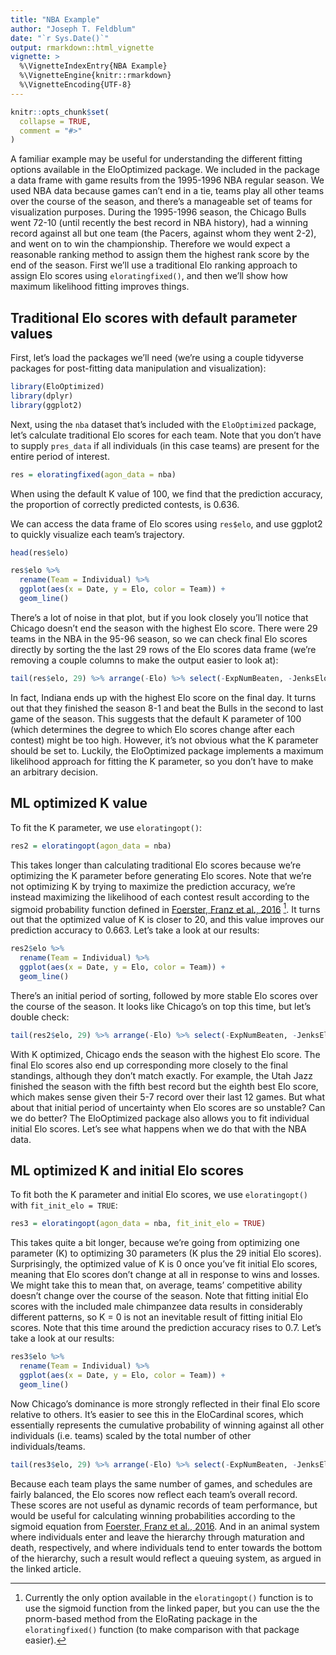 ```yaml
---
title: "NBA Example"
author: "Joseph T. Feldblum"
date: "`r Sys.Date()`"
output: rmarkdown::html_vignette
vignette: >
  %\VignetteIndexEntry{NBA Example}
  %\VignetteEngine{knitr::rmarkdown}
  %\VignetteEncoding{UTF-8}
---
```


```r
knitr::opts_chunk$set(
  collapse = TRUE,
  comment = "#>"
)
```

A familiar example may be useful for understanding the different fitting options available in the EloOptimized package.  We included in the package a data frame with game results from the 1995-1996 NBA regular season.  We used NBA data because games can't end in a tie, teams play all other teams over the course of the season, and there's a manageable set of teams for visualization purposes.  During the 1995-1996 season, the Chicago Bulls went 72-10 (until recently the best record in NBA history), had a winning record against all but one team (the Pacers, against whom they went 2-2), and went on to win the championship.  Therefore we would expect a reasonable ranking method to assign them the highest rank score by the end of the season.  First we'll use a traditional Elo ranking approach to assign Elo scores using `eloratingfixed()`, and then we'll show how maximum likelihood fitting improves things.

## Traditional Elo scores with default parameter values

First, let's load the packages we'll need (we're using a couple tidyverse packages for post-fitting data manipulation and visualization):

```r
library(EloOptimized)
library(dplyr)
library(ggplot2)
```

Next, using the `nba` dataset that's included with the `EloOptimized` package, let's calculate traditional Elo scores for each team.  Note that you don't have to supply `pres_data` if all individuals (in this case teams) are present for the entire period of interest.

```r
res = eloratingfixed(agon_data = nba)
```

When using the default K value of 100, we find that the prediction accuracy, the proportion of correctly predicted contests, is 0.636.  

We can access the data frame of Elo scores using `res$elo`, and use ggplot2 to quickly visualize each team's trajectory.

```r
head(res$elo)

res$elo %>%
  rename(Team = Individual) %>%
  ggplot(aes(x = Date, y = Elo, color = Team)) + 
  geom_line()
```

There's a lot of noise in that plot, but if you look closely you'll notice that Chicago doesn't end the season with the highest Elo score.  There were 29 teams in the NBA in the 95-96 season, so we can check final Elo scores directly by sorting the the last 29 rows of the Elo scores data frame (we're removing a couple columns to make the output easier to look at):

```r
tail(res$elo, 29) %>% arrange(-Elo) %>% select(-ExpNumBeaten, -JenksEloCardinal)
```

In fact, Indiana ends up with the highest Elo score on the final day.  It turns out that they finished the season 8-1 and beat the Bulls in the second to last game of the season.  This suggests that the default K parameter of 100 (which determines the degree to which Elo scores change after each contest) might be too high.  However, it's not obvious what the K parameter should be set to.  Luckily, the EloOptimized package implements a maximum likelihood approach for fitting the K parameter, so you don't have to make an arbitrary decision.

## ML optimized K value

To fit the K parameter, we use `eloratingopt()`:

```r
res2 = eloratingopt(agon_data = nba)
```

This takes longer than calculating traditional Elo scores because we're optimizing the K parameter before generating Elo scores.  Note that we're not optimizing K by trying to maximize the prediction accuracy, we're instead maximizing the likelihood of each contest result according to the sigmoid probability function defined in [Foerster, Franz et al., 2016](https://www.nature.com/articles/srep35404) [^1].  It turns out that the optimized value of K is closer to 20, and this value improves our prediction accuracy to 0.663.  Let's take a look at our results:

```r
res2$elo %>%
  rename(Team = Individual) %>%
  ggplot(aes(x = Date, y = Elo, color = Team)) + 
  geom_line()
```

There's an initial period of sorting, followed by more stable Elo scores over the course of the season.  It looks like Chicago's on top this time, but let's double check:

```r
tail(res2$elo, 29) %>% arrange(-Elo) %>% select(-ExpNumBeaten, -JenksEloCardinal)
```

With K optimized, Chicago ends the season with the highest Elo score.  The final Elo scores also end up corresponding more closely to the final standings, although they don't match exactly.  For example, the Utah Jazz finished the season with the fifth best record but the eighth best Elo score, which makes sense given their 5-7 record over their last 12 games.  But what about that initial period of uncertainty when Elo scores are so unstable?  Can we do better?  The EloOptimized package also allows you to fit individual initial Elo scores.  Let's see what happens when we do that with the NBA data.

## ML optimized K and initial Elo scores

To fit both the K parameter and initial Elo scores, we use `eloratingopt()` with `fit_init_elo = TRUE`:

```r
res3 = eloratingopt(agon_data = nba, fit_init_elo = TRUE)
```

This takes quite a bit longer, because we're going from optimizing one parameter (K) to optimizing 30 parameters (K plus the 29 initial Elo scores). Surprisingly, the optimized value of K is 0 once you've fit initial Elo scores, meaning that Elo scores don't change at all in response to wins and losses.  We might take this to mean that, on average, teams' competitive ability doesn't change over the course of the season.  Note that fitting initial Elo scores with the included male chimpanzee data results in considerably different patterns, so K = 0 is not an inevitable result of fitting initial Elo scores.  Note that this time around the prediction accuracy rises to 0.7.  Let's take a look at our results: 

```r
res3$elo %>%
  rename(Team = Individual) %>%
  ggplot(aes(x = Date, y = Elo, color = Team)) + 
  geom_line()
```

Now Chicago's dominance is more strongly reflected in their final Elo score relative to others.  It's easier to see this in the EloCardinal scores, which essentially represents the cumulative probability of winning against all other individuals (i.e. teams) scaled by the total number of other individuals/teams.

```r
tail(res3$elo, 29) %>% arrange(-Elo) %>% select(-ExpNumBeaten, -JenksEloCardinal)
```

Because each team plays the same number of games, and schedules are fairly balanced, the Elo scores now reflect each team's overall record.  These scores are not useful as dynamic records of team performance, but would be useful for calculating winning probabilities according to the sigmoid equation from [Foerster, Franz et al., 2016](https://www.nature.com/articles/srep35404).  And in an animal system where individuals enter and leave the hierarchy through maturation and death, respectively, and where individuals tend to enter towards the bottom of the hierarchy, such a result would reflect a queuing system, as argued in the linked article.  

[^1]: Currently the only option available in the `eloratingopt()` function is to use the sigmoid function from the linked paper, but you can use the the pnorm-based method from the EloRating package in the `eloratingfixed()` function (to make comparison with that package easier).